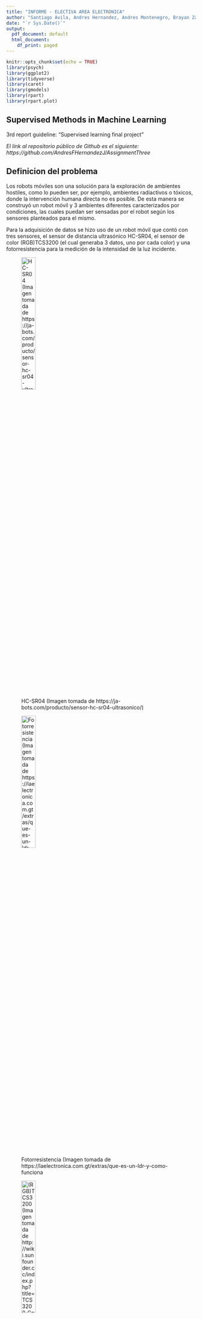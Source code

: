 ```yaml
---
title: "INFORME - ELECTIVA AREA ELECTRONICA"
author: "Santiago Avila, Andres Hernandez, Andres Montenegro, Brayan Zambrano, Nikolas Riapira"
date: "`r Sys.Date()`"
output:
  pdf_document: default
  html_document:
    df_print: paged
---
```


```r
knitr::opts_chunk$set(echo = TRUE)
library(psych)
library(ggplot2)
library(tidyverse)
library(caret)
library(gmodels)
library(rpart)
library(rpart.plot)
```

## Supervised Methods in Machine Learning
3rd report guideline: “Supervised learning final project”

*El link al repositorio público de Github es el siguiente: https://github.com/AndresFHernandezJ/AssignmentThree*

## Definicion del problema

Los robots móviles son una solución para la exploración de ambientes hostiles, como lo pueden ser, por ejemplo, ambientes radiactivos o tóxicos, donde la intervención humana directa no es posible. De esta manera se construyó un robot móvil y 3 ambientes diferentes caracterizados por condiciones, las cuales puedan ser sensadas por el robot según los sensores planteados para el mismo.

Para la adquisición de datos se hizo uso de un robot móvil que contó con tres sensores, el sensor de distancia ultrasónico HC-SR04, el sensor de color (RGB)TCS3200 (el cual generaba 3 datos, uno por cada color) y una fotorresistencia para la medición de la intensidad de la luz incidente.

![HC-SR04 (Imagen tomada de https://ja-bots.com/producto/sensor-hc-sr04-ultrasonico/)](Imagenes/HCSR04.jpg){width=30%}


![Fotorresistencia (Imagen tomada de https://laelectronica.com.gt/extras/que-es-un-ldr-y-como-funciona](Imagenes/FOTOR.jpg){width=30%}

![(RGB)TCS3200 (Imagen tomada de http://wiki.sunfounder.cc/index.php?title=TCS3200_Color_Sensor_Module](Imagenes/RGB.jpg){width=30%}

\vspace{1cm}

De esta manera se obtuvo un dataset de 510 observaciones y 6 variable, la primera de ellas fue el valor obtenido por el sensor ultrasónico, la segunda el valor de la fotorresistencia, la tercera el valor correspondiente a la intensidad del color rojo, la cuarta con respecto a la intensidad del color verde, la cuarta relacionada a la intensidad del color azul y por ultimo la variable objetivo, el ambiente.

A continuación se muestra el robot móvil con los sensores el cual mediante programación en el software de Arduino hizo la toma de los datos.

![Robot movil](Imagenes/Rsensores.jpg){width=30%}
\vspace{0.5cm}

En la siguiente imagen se presentan los 3 ambientes junto con el robot móvil.


![Robot movil](Imagenes/A123.jpg){width=40%}


## Analisis exploratorio de datos EDA



No existió un pre procesamiento de los datos con respecto al dataset inicial debido a su estructura, el análisis de datos exploratorio se realizó de la siguiente manera.

El dataset de manera resumida se presenta a continuación.

\vspace{0.5cm}

```r
library(psych)
library(ggplot2)
Dataset1 <- read.csv("D:/Usr/Desktop/Andres/8vo Semestre/DataScience/AssignmentThree/Datasets/DATA_SET_3_SENSORES.csv")
head(Dataset1)
```

\vspace{0.5cm}

Del cual se puede identificar que cada una de las variables es de tipo int, a excepción de la última la cual es de tipo character y mas o menos se ve la estructura de sus datos, también es posible obtener datos estadísticos como los siguientes.

\vspace{0.5cm}

```r
summary(Dataset1)
```

\vspace{0.5cm}

De esta manera se observa la estructura del dataset, los datos que se obtuvieron con cada uno de los 3 sensores, se observan los valores mínimos, máximos y sus respectivos valores del 25%, 50%, y 75% de los datos.

\vspace{0.5cm}

A continuación se muestra la gráfica relacionando cada una de las variables.

```r
Dataset1_df <- Dataset1
Dataset1_df$ambiente <- factor(Dataset1_df$ambiente, levels = c("UNO", "DOS", "TRES"))

#Plot library psych RELACION ENTRE LAS VARIABLES PREDICTORAS
pairs.panels(Dataset1_df[, 1:5]
             ,main = "Sensor Data"
             ,pch = 21
             ,cex = 2
             ,bg = c("blue", "red", "green")[unclass(Dataset1_df$ambiente)])

```

El gráfico anterior es una matriz de dispersión que muestra en su diagonal un histograma de cada variable individual y los gráficos de dispersión entre pares de variables así como la correlación que hay entre ellas.

A continuación se muestran los gráficos de dispersión entre cada una de las variables predictoras vs la variable objetivo.

```r
par(mfrow = c(2, 3))
plot(Dataset1_df$ultrasonico, Dataset1_df$ambiente,
     main = "Ultrasónico vs Ambiente",
     xlab = "Sensor Ultrasónico", ylab = "Ambiente")

plot(Dataset1_df$fotorresistencia, Dataset1_df$ambiente,
     main = "Fotorresistencia vs Ambiente",
     xlab = "Fotorresistencia", ylab = "Ambiente")

plot(Dataset1_df$color1, Dataset1_df$ambiente,
     main = "Color1 vs Ambiente",
     xlab = "Color1", ylab = "Ambiente")

plot(Dataset1_df$color2, Dataset1_df$ambiente,
     main = "Color2 vs Ambiente",
     xlab = "Color2", ylab = "Ambiente")

plot(Dataset1_df$color3, Dataset1_df$ambiente,
     main = "Color3 vs Ambiente",
     xlab = "Color3", ylab = "Ambiente")
```

\vspace{0.5cm}

Se observa la relación de dispersión que hay entre cada uno de los sensores con respecto al ambiente en el que fueron tomados los datos, se alcanza a distinguir in tipo de dispersión similar entre los mismos.

\vspace{0.5cm}

A continuación se presentan los histogramas con respecto a la misma relación variable predictora vs variable objetivo.

```r
par(mfrow = c(2, 3))

# Histograma de Ultrasonico
hist(Dataset1_df$ultrasonico,
     main = "Histograma: Ultrasonico",
     xlab = "Ultrasonico")

# Histograma de Fotorresistencia
hist(Dataset1_df$fotorresistencia,
     main = "Histograma: Fotorresistencia",
     xlab = "Fotorresistencia")

# Histograma de Color1
hist(Dataset1_df$color1,
     main = "Histograma: Color1",
     xlab = "Color1")

# Histograma de Color2
hist(Dataset1_df$color2,
     main = "Histograma: Color2",
     xlab = "Color2")

# Histograma de Color3
hist(Dataset1_df$color3,
     main = "Histograma: Color3",
     xlab = "Color3")
```

## Métodos de clasificación 

A continuación se presentan los métodos de clasificación, algo a tener en cuenta es que inicialmente se genera el siguiente código donde se asigna el dataset a al dataframe Dataset1, seguid a esto se asigna dicho dataframe a uno nuevo donde la variable ambiente se convierte a factor con 3 niveles correspondientes a cada ambiente, "UNO", "DOS" y "TRES".

```r
Dataset1 <- read.csv("D:/Usr/Desktop/Andres/8vo Semestre/DataScience/AssignmentThree/Datasets/DATA_SET_3_SENSORES.csv")
Dataset1_df <- Dataset1
Dataset1_df$ambiente <- factor(Dataset1_df$ambiente, levels = c("uno", "dos", "tres"))
Dataset1_norm <- Dataset1_df
variables <- c("ultrasonico", "fotorresistencia", "color1", "color2", "color3")
#normalizacion z-score
Dataset1_norm[, variables] <- scale(Dataset1_norm[, variables])
```

Como se observa, se genera un nuevo dataframe llamado Dataset1_norm el cual toma los datos del dataset con la variable factor y los normaliza por el método de Z-Score, finalmente se establecen las variables correspondientes a cada sensor.

Resultando de la siguiente manera:

```r
library(tidyverse)
library(caret)
library(gmodels)
Dataset1 <- read.csv("D:/Usr/Desktop/Andres/8vo Semestre/DataScience/AssignmentThree/Datasets/DATA_SET_3_SENSORES.csv")
Dataset1_df <- Dataset1
Dataset1_df$ambiente <- factor(Dataset1_df$ambiente, levels = c("uno", "dos", "tres"))
Dataset1_norm <- Dataset1_df
#Seleccion de variables a normalizar
variables <- c("ultrasonico", "fotorresistencia", "color1", "color2", "color3")
#normalizacion min-max
Dataset1_norm[, variables] <- scale(Dataset1_norm[, variables])
#Asignacion niveles
Dataset1_norm$ambiente <- factor(Dataset1_norm$ambiente, levels = c("uno", "dos", "tres"))

# resumen datos normalizados
head(Dataset1_norm)
```

### KNN K-Nearest Neighbors (Vecinos más cercanos)

El método KNN es un método de aprendizaje automático supervisado que se utiliza para la clasificación de datos. La idea inicial de KNN es que los puntos de datos similares tienden a agruparse juntos en el espacio. Por lo tanto, clasifica nuevos puntos de datos con respecto a la clase de los puntos de datos cercanos.

```r
sample.indexA <- sample(1:nrow(Dataset1_norm)
                       ,nrow(Dataset1_norm)*0.7
                       ,replace = F)

predictorsA <- c("ultrasonico", "fotorresistencia", "color1", "color2", "color3")

train.dataA <- Dataset1_norm[sample.indexA
                        ,c(predictorsA,"ambiente")
                        ,drop=F]

test.dataA <- Dataset1_norm[-sample.indexA
                        ,c(predictorsA,"ambiente")
                        ,drop=F]
```

\vspace{0.5cm}

El código anterior es un fragmento de código que se mostrará en cada uno de los modelos debido a que sigue la metodología explicada a continuación que se repite en cada modelo.

#### 1. Inicialmente se crea un sample.index el cual es una muestra de 70% de los datos del dataset de manera aleatoria

#### 2. Se establecen las variables predictoras, es decir, los sensores y sus valores.

#### 3. Se genera un dataset de entrenamiento compuesto por dicho 70% de los datos aleatorios obtenidos en el primer punto, este se basa en la variable objetivo con respecto a los predictores.

#### 4. Igualmente se genera un segundo dataset de prueba compuesto por el 30% restante de los datos aleatorios, tambien basado en la variable objetivo con respecto a los predictores.

\vspace{0.5cm}

A continuación se muestra el código de Knn donde se explica cada linea relevante con un comentario.

\vspace{0.5cm}

## KNN CODIGO

```r
ctrl <- trainControl(method="cv", p=0.7) #Configuración cross-validation 70-30
knnFitAmbiente <- #Modelo
  train(ambiente ~ ultrasonico+fotorresistencia+color1+color2+color3 #Entrenamiento ambiente en función de las variables
                , data = train.dataA #A partir de los datos de entrenamiento (70%)
                , method = "knn" # Método Knn
                , trControl = ctrl #Configuración establecida
                , preProcess = c("center","scale")#Normalización Z-Score
                , tuneLength = 20)

#Salida del modelo
knnFitAmbiente

#Predicciones a partir de los datos de prueba (30%)
knnPredict <- predict(knnFitAmbiente, newdata = test.dataA)

#Matriz de confusión basada en la predicción 
confusionMatrix(knnPredict, test.dataA$ambiente)
#Cross table similar a la matriz
CrossTable(test.dataA$ambiente, knnPredict, prop.chisq = FALSE)


saveRDS(knnFitAmbiente, "knn_model.rds")#Codigo para guardar el modelo entrenado.
```

\vspace{0.5cm}

El cual genera la siguiente información donde es posible observar los datos correspondientes al sample, los 5 predictores, las 3 clases, el pre procesamiento (Z-Score) y las cross validación correspondiente a 10 fold.

Tambien se observa la alta precisión obtenida, practicamente perfecta, con un valor de 1.

\vspace{0.5cm}

```r
library(tidyverse)
library(caret)
library(gmodels)
Dataset1 <- read.csv("D:/Usr/Desktop/Andres/8vo Semestre/DataScience/AssignmentThree/Datasets/DATA_SET_3_SENSORES.csv")
Dataset1_df <- Dataset1
Dataset1_df$ambiente <- factor(Dataset1_df$ambiente, levels = c("UNO", "DOS", "TRES"))
Dataset1_norm <- Dataset1_df
#Seleccion de variables a normalizar
variables <- c("ultrasonico", "fotorresistencia", "color1", "color2", "color3")
#normalizacion min-max
Dataset1_norm[, variables] <- scale(Dataset1_norm[, variables])
#Asignacion niveles
Dataset1_norm$ambiente <- factor(Dataset1_norm$ambiente, levels = c("UNO", "DOS", "TRES"))

# resumen datos normalizados


#index for random sampling
sample.indexA <- sample(1:nrow(Dataset1_norm)
                       ,nrow(Dataset1_norm)*0.7
                       ,replace = F)

predictorsA <- c("ultrasonico", "fotorresistencia", "color1", "color2", "color3")

train.dataA <- Dataset1_norm[sample.indexA
                        ,c(predictorsA,"ambiente")
                        ,drop=F]

test.dataA <- Dataset1_norm[-sample.indexA
                        ,c(predictorsA,"ambiente")
                        ,drop=F]

#### KNN ###
ctrl <- trainControl(method="cv", p=0.7)
knnFitAmbiente <- train(ambiente ~ ultrasonico+fotorresistencia+color1+color2+color3
                , data = train.dataA
                , method = "knn"
                , trControl = ctrl
                , preProcess = c("center","scale")# range = MIN-MAX "center" , "scale" for z-score
                , tuneLength = 20)

#Output of kNN fit DESDE ACA
knnFitAmbiente

#Get predictions for the testing data
knnPredict <- predict(knnFitAmbiente, newdata = test.dataA)

#Get the confusion matrix to see accuracy value and other parameter values
confusionMatrix(knnPredict, test.dataA$ambiente)

saveRDS(knnFitAmbiente, "knn_model.rds")
```

\vspace{0.5cm}

Finalmente se muestra la matriz de confusión y sus estadísticas donde también se presenta una predicción perfecta.

\vspace{0.5cm}

Al finalizar y haber guardado el modelo en el archivo .rds, se generaron (para cada uno de los modelos) un nuevo Script para tratar nuevos datos, el cual carga el modelo guardado, obtiene los nuevos, los normaliza y finalmente realiza las predicciones y genera los resultados obtenidos con los nuevos datos.

A continuación se muestra el código correspondiente.


```r
#Se carga el modelo guardado en la variable NewKnnFit
NewknnFitAmbiente <- readRDS("knn_model.rds")
#Se asignan los nuevos datos a la variable nuevos_datos1_norm
nuevos_datos1_norm <- PruebaNuevos
#Se normalizan los datos a través de Z-Score
nuevos_datos1_norm[, variables] <- scale(nuevos_datos1_norm[, variables])
#Se establece la variable ambiente como factor y se organizan los niveles
nuevos_datos1_norm$ambiente <- factor(nuevos_datos1_norm$ambiente, levels = c("UNO", "DOS", "TRES"))
#Se realizan las nuevas predicciones
predicciones1 <- predict(NewknnFitAmbiente, newdata = nuevos_datos1_norm)
#se verifican los resultados
CrossTable(nuevos_datos1_norm$ambiente, predicciones1, prop.chisq = FALSE)
```


\vspace{0.5cm}


### Logistic Regression

La Regresión Logística es un método utilizado para predecir una variable categórica binaria (como "Sí/No") en función de un conjunto de variables predictoras. Se basa en el modelo logit, que relaciona las probabilidades de la variable dependiente con las variables independientes.
 
Como se explicó en el modelo de KNN el código inicial de la configuración de los datos entre entrenamiento y prueba es el mismo y maneja la misma metodología anteriormente explicada.


A continuación se muestra el código de logistic regression donde se explica cada linea relevante con un comentario, se debe tener en cuenta que, debido a que la variable ambiente cuenta con mas de 2 niveles, se establece un metodo multinomial y no binomial.

\vspace{0.5cm}

## Logistic Regression Codigo

```r
#Igualmente se toma las muestras aleatorias y se divide en datos de entrenamiento (70%) y datos de prueba (30%)
#################################################################
Sample.indexA2 <- sample(1:nrow(Dataset1_norm)
                        ,nrow(Dataset1_norm)*0.7
                        ,replace = F)

predictorsA2 <- c("ultrasonico", "fotorresistencia", "color1", "color2", "color3")

train.dataA2 <- Dataset1_norm[sample.indexA2
                           ,c(predictorsA,"ambiente")
                           ,drop=F]

test.dataA2 <- Dataset1_norm[-sample.indexA2
                          ,c(predictorsA,"ambiente")
                          ,drop=F]

#################################################################
#Se crea la configuración para el modelo, Repeated cross-validation con 20 repeticiones, 10 folds
fit.control <- trainControl(method = "repeatedcv"
                            ,number = 10, repeats = 20)
#Se entrena el modelo, ambiente en funcion de los valoes de los sensores
LRfit <- train(ambiente ~ ultrasonico + fotorresistencia + color1 + color2 + color3
                     ,data = train.dataA2 #Datos de entrenamiento
                     ,method = "multinom" #Metodo multinomial debido a los 3 niveles de la variable objetivo
                     ,trControl = fit.control #Asigna la configuracion establecida
                      , trace = FALSE)
#Se llama el modelo
LRfit
#Se realizan las predicciones con los datos de prueba de tipo probabilistico
LRPredict <- predict(LRfit, test.dataA2, type = "prob")
#Se llama a las predicciones
LRPredict
#Resumen de los resultados
summary(LRfit)

saveRDS(LRfit, "LR_model.rds")#Se guarda el modelo entrenado

```
\vspace{0.5cm}
El modelo LRfit mostro la siguiente información:
\vspace{0.5cm}
```r
library(caret)
library(tidyverse)
library(gmodels)

Dataset1 <- read.csv("D:/Usr/Desktop/Andres/8vo Semestre/DataScience/AssignmentThree/Datasets/DATA_SET_3_SENSORES.csv")
Dataset1_df <- Dataset1
Dataset1_df$ambiente <- factor(Dataset1_df$ambiente, levels = c("UNO", "DOS", "TRES"))
Dataset1_norm <- Dataset1_df
#Seleccion de variables a normalizar
variables <- c("ultrasonico", "fotorresistencia", "color1", "color2", "color3")
#normalizacion min-max
Dataset1_norm[, variables] <- scale(Dataset1_norm[, variables])
#Asignacion niveles
Dataset1_norm$ambiente <- factor(Dataset1_norm$ambiente, levels = c("UNO", "DOS", "TRES"))

sample.indexA2 <- sample(1:nrow(Dataset1_norm)
                        ,nrow(Dataset1_norm)*0.7
                        ,replace = F)

predictorsA2 <- c("ultrasonico", "fotorresistencia", "color1", "color2", "color3")

train.dataA2 <- Dataset1_norm[sample.indexA2
                           ,c(predictorsA,"ambiente")
                           ,drop=F]

test.dataA2 <- Dataset1_norm[-sample.indexA2
                          ,c(predictorsA,"ambiente")
                          ,drop=F]

#############################################################
fit.control <- trainControl(method = "repeatedcv"
                            ,number = 10, repeats = 20)

LRfit <- train(ambiente ~ ultrasonico + fotorresistencia + color1 + color2 + color3
                     ,data = train.dataA2
                     ,method = "multinom"
                     ,trControl = fit.control, trace = FALSE)

LRfit
```

\vspace{0.5cm}
Y las predicciones de tipo probabilistico arrojaron la siguiente tabla.
```r
library(caret)
library(tidyverse)
library(gmodels)

Dataset1 <- read.csv("D:/Usr/Desktop/Andres/8vo Semestre/DataScience/AssignmentThree/Datasets/DATA_SET_3_SENSORES.csv")
Dataset1_df <- Dataset1
Dataset1_df$ambiente <- factor(Dataset1_df$ambiente, levels = c("UNO", "DOS", "TRES"))
Dataset1_norm <- Dataset1_df
#Seleccion de variables a normalizar
variables <- c("ultrasonico", "fotorresistencia", "color1", "color2", "color3")
#normalizacion min-max
Dataset1_norm[, variables] <- scale(Dataset1_norm[, variables])
#Asignacion niveles
Dataset1_norm$ambiente <- factor(Dataset1_norm$ambiente, levels = c("UNO", "DOS", "TRES"))

sample.indexA2 <- sample(1:nrow(Dataset1_norm)
                        ,nrow(Dataset1_norm)*0.7
                        ,replace = F)

predictorsA2 <- c("ultrasonico", "fotorresistencia", "color1", "color2", "color3")

train.dataA2 <- Dataset1_norm[sample.indexA2
                           ,c(predictorsA,"ambiente")
                           ,drop=F]

test.dataA2 <- Dataset1_norm[-sample.indexA2
                          ,c(predictorsA,"ambiente")
                          ,drop=F]

#############################################################
fit.control <- trainControl(method = "repeatedcv"
                            ,number = 10, repeats = 20)

LRfit <- train(ambiente ~ ultrasonico + fotorresistencia + color1 + color2 + color3
                     ,data = train.dataA2
                     ,method = "multinom"
                     ,trControl = fit.control, trace = FALSE)

#LRfit

LRPredict <- predict(LRfit, test.dataA2, type = "prob")
head(LRPredict)
#summary(LRfit)

saveRDS(LRfit, "LR_model.rds")
```

\vspace{0.5cm}
Donde se puede observar el 30% de los datos, correspondientes a los datos de prueba y la probabilidad asignada según la clase, ya sea del ambiente UNO, DOS o TRES, las predicciones fueron perfectas de igual manera, con datos de 99% para cada ambiente y su dato correspondiente.

Igualmente se creó un script para los nuevos datos muy similar al respecto al modelo de Knn.

\vspace{0.5cm}



\vspace{0.5cm}


### Decision Tree

Un Árbol de Decisión (Decision Tree) es un modelo de aprendizaje automático que utiliza una estructura de árbol para tomar decisiones o realizar predicciones. Se basa en el principio de dividir el conjunto de datos en subconjuntos más pequeños y homogéneos mediante la selección de variables y puntos de corte óptimos.
 
Como se ha venido explicando, en el modelo de KNN y logistic regression el código inicial de la configuración de los datos entre entrenamiento y prueba es el mismo y maneja la misma metodología anteriormente explicada.

A continuación se muestra el código de Decision Tree donde se explica cada linea relevante con un comentario.

\vspace{0.5cm}

## Decision Tree Codigo

```r
library(rpart)
library(rpart.plot)
#Igualmente se toma las muestras aleatorias y se divide en datos de entrenamiento (70%) y datos de prueba (30%)
##########################################################################
sample.indexA3 <- sample(1:nrow(Dataset1_norm)
                        ,nrow(Dataset1_norm)*0.7
                        ,replace = F)

train.dataA3 <- Dataset1_norm[sample.indexA3
                            ,c(predictorsA3,"ambiente")
                             ,drop=F]

test.dataA3 <- Dataset1_norm[-sample.indexA3
                            ,c(predictorsA3,"ambiente")
                            ,drop=F]
##########################################################################
#El modelo arbol_ambiente se crea a partir de la funcion rpart() de la librería rpart la cual funciona como la función train() de los anteriores modelos, con su respectivo data frame de entrenamiento
arbol_ambiente <- rpart(ambiente ~ ultrasonico+fotorresistencia+color1+color2+color3
                        ,data = train.dataA3)
#Se genera una gráfica de árbol
rpart.plot(arbol_ambiente, type = 2, extra = 104)
#Se guarda el modelo
saveRDS(arbol_ambiente, "DT_model.rds") 
```


\vspace{0.5cm}

La grafica del arbol generada es la siguiente:


\vspace{0.5cm}


```r
library(rpart)
library(rpart.plot)
#Variable Predictoras
predictorsA3 <- c("ultrasonico", "fotorresistencia", "color1", "color2", "color3")
#index for random sampling
sample.indexA3 <- sample(1:nrow(Dataset1_norm)
                        ,nrow(Dataset1_norm)*0.7
                        ,replace = F)

train.dataA3 <- Dataset1_norm[sample.indexA3
                            ,c(predictorsA3,"ambiente")
                             ,drop=F]

test.dataA3 <- Dataset1_norm[-sample.indexA3
                            ,c(predictorsA3,"ambiente")
                            ,drop=F]

arbol_ambiente <- rpart(ambiente ~ ultrasonico+fotorresistencia+color1+color2+color3
                        ,data = train.dataA3)

rpart.plot(arbol_ambiente, type = 2, extra = 104)

saveRDS(arbol_ambiente, "DT_model.rds") #Guardar el modelo
```

\vspace{0.5cm}

Donde se puede observar que partió desde el ambiente DOS con el 100$ de los datos y generó la condición de color1 < 0.58, donde de no ser menor a dicho valor, se clasifica como ambiente DOS con un 34% de los datos, el otro 66% de los datos paso a un segundo nodo donde se condicionó esta vez respecto al sensor de ultrasonido con un valor menor a 0.071, en donde de ser cierto se clasifica como del ambiente UNO y por el contrario, de no ser cierto se clasifica automáticamente en el ambiente TRES.

En los últimos 3 nodos se puede observar el porcentaje de datos en cada ambiente. 

\vspace{0.5cm}

##########################################################################################################################################################################

\vspace{0.5cm}


### Random Forest

Random Forest es un algoritmo de aprendizaje automático que se basa en la construcción de múltiples árboles de decisión y combina sus predicciones para obtener un resultado final. Se considera un método de ensamble, ya que combina las predicciones de varios modelos individuales para mejorar la precisión y la generalización.
 
A continuación se muestra el código de Random Forest donde se explica cada linea relevante con un comentario.

\vspace{0.5cm}

## Random Forest Codigo

```r
library(randomForest)
library(rpart.plot)
library(caret)
#Igualmente se toma las muestras aleatorias y se divide en datos de entrenamiento (70%) y datos de prueba (30%)
##########################################################################
data.samples <- sample(1:nrow(Dataset1_norm),
                       nrow(Dataset1_norm) * 0.7,
                       replace = FALSE)

training.dataA4 <- Dataset1_norm[data.samples, ]

test.dataA4 <- Dataset1_norm[-data.samples, ]
##########################################################################
#Modelo a partir de la funcion randomFores de la libreria randomFores, ambiente en funcion de los sensores
RFfit.rf <- randomForest(ambiente ~ ultrasonico + fotorresistencia + color1 + color2 + color3,
                         data = training.dataA4)#Datos de entrenamiento
#Predicciones a partir de los datos de prueba
Aprediction.rf <- predict(RFfit.rf, test.dataA4)
# se genera una tabla para verificar los resultados de las predicciones
table(test.dataA4$ambiente, Aprediction.rf)

#Se guarda el modelo
saveRDS(RFfit.rf, "RF_model.rds")
```
La tabla generada es la siguiente.
```r
library(randomForest)
library(ROCR)
library(rpart.plot)
library(caret)

data.samples <- sample(1:nrow(Dataset1_norm),
                       nrow(Dataset1_norm) * 0.7,
                       replace = FALSE)

training.dataA4 <- Dataset1_norm[data.samples, ]
test.dataA4 <- Dataset1_norm[-data.samples, ]

RFfit.rf <- randomForest(ambiente ~ ultrasonico + fotorresistencia + color1 + color2 + color3,
                         data = training.dataA4)

Aprediction.rf <- predict(RFfit.rf, test.dataA4)

table(test.dataA4$ambiente, Aprediction.rf)

# Guardar el modelo
saveRDS(RFfit.rf, "RF_model.rds")
```

\vspace{0.5cm}

De igual manera se observa la predicción perfecta, de la cual se va a tratar mas adelante.

Para random forest es entendido en la manera en que internamente se generan varios arboles como en el modelo de Decision Tree, donde por ejemplo de 4 arboles generados, 3 de ellos generan la respuesta al ambiente UNO y el cuarto al ambiente TRES, el resultado se basa en la mayoria, donde la credibilidad de 3 sobre 1 es superior y se toma dicho valor como la respuesta final.

\vspace{0.5cm}

### Conclusiones

Cabe resaltar que la precisión obtenida fue de 1, es decir perfecta, igualmente las predicciones en la matriz de confusión fueron perfectas, gracias a esto internamente se realizaron diferentes pruebas como la eliminación de algunas variables, dos nuevos datasets, variación de la configuración de los modelos, entre muchas otras variaciones mas, de esta manera se concluyo en que la construcción de los ambientes permitieron tener características muy distinguibles entre si, lo que permitía como tal predecir de manera correcta con cualquiera de los sensores aquí utilizados.

El color en cada ambiente fue claro y distinto, la altura que también hacia variar la intensidad de luz incidente en la fotorresistencia fueron variables que permitieron una distinción muy grande entre los ambientes.

### Recomendaciones

Es recomendable generar aspectos poco distintivos entre los ambientes para una predicción mas real, por ejemplo que en el techo de los ambientes se creen hoyos de distintas formas lo que variará la forma en la que la luz incide sobre la fotorresistencia, de igual manera utilizar colores compuestos y no primarios, y para el sensor ultrasónico, la posibilidad de generar superficies distintas a sensar, ya sea corrugado, ondulado, en zig-zag, entre otros.

